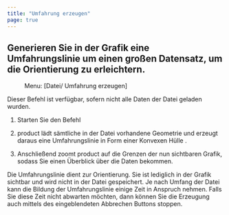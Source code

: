 ```yaml
---
title: "Umfahrung erzeugen"
page: true
---
```

## Generieren Sie in der Grafik eine Umfahrungslinie um einen gro&#223;en Datensatz, um die Orientierung zu erleichtern.
<GeoMapper> <Menu> Menu: [Datei/ Umfahrung erzeugen] </Menu> 

<Success>
Dieser Befehl ist verf&#252;gbar, sofern nicht alle Daten der Datei geladen wurden.
</Success>


1.  Starten Sie den Befehl

2. <Placeholder>product</Placeholder> l&#228;dt <Italic> s&#228;mtliche </Italic>  in der Datei vorhandene Geometrie und erzeugt daraus eine Umfahrungslinie in Form einer <Italic> Konvexen H&#252;lle </Italic> .

3.  Anschlie&#223;end zoomt <Placeholder>product</Placeholder> auf die Grenzen der nun sichtbaren Grafik, sodass Sie einen &#220;berblick &#252;ber die Daten bekommen.



<Success>
Die Umfahrungslinie dient zur Orientierung. Sie ist lediglich in der Grafik sichtbar und wird nicht in der Datei gespeichert.
</Success>

<Success>
Je nach Umfang der Datei kann die Bildung der Umfahrungslinie einige Zeit in Anspruch nehmen. Falls Sie diese Zeit nicht abwarten m&#246;chten, dann k&#246;nnen Sie die Erzeugung auch mittels des eingeblendeten  <Border>Abbrechen</Border>  Buttons stoppen.
</Success>


</GeoMapper>
